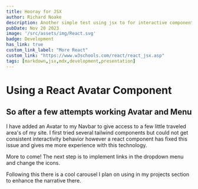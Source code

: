 ```yaml
---
title: Hooray for JSX
author: Richard Noake
description: Another simple test using jsx to for interactive components.
pubDate: Nov 20 2023
image: '/src/assets/img/React.svg'
badge: Development
has_link: true
custom_link_label: "More React"
custom_link: "https://www.w3schools.com/react/react_jsx.asp"
tags: [markdown,jsx,mdx,development,presentation]
---
```


 # Using a React Avatar Component

## So after a few attempts  working Avatar and Menu

I have added an Avatar to my Navbar to give access to a few little traveled area's of my site. I first tried several tailwind components but could not get consistent interactivity behavior however a react component has fixed this issue and gives me more experience with this technology.

More to come! The next step is to implement links in the dropdown menu and change the icons.

Following this there is a cool carousel I plan on using in my projects section to enhance the narrative there.
